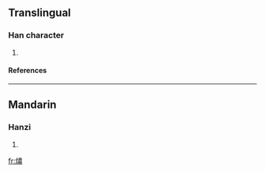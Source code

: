 ==Translingual==
===Han character===
{{Han char|rn=86|rad=火|as=12|sn=16|four=9582<sub>7</sub>|canj=火中X (FLX)}}
# {{defn|Han|sort=火12}}
====References====
{{Han ref|kx=0681.250|dkj=19384|hdz=32242.100|uh=71BD|ud=29117|bh=EA53|bd=59987}}

----
==Mandarin==
===Hanzi===
{{cmn-hanzi|pin=[[xiào]] ([[xiao4]])|wg=hsiao<sup>4</sup>}}
# {{defn|Mandarin}}

[[fr:熽]]
